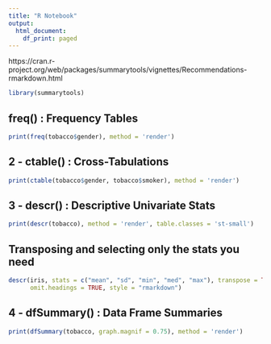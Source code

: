 ```yaml
---
title: "R Notebook"
output:
  html_document:
    df_print: paged
---
```


https://cran.r-project.org/web/packages/summarytools/vignettes/Recommendations-rmarkdown.html

```r
library(summarytools)
```

## freq() : Frequency Tables


```r
print(freq(tobacco$gender), method = 'render')
```

## 2 - ctable() : Cross-Tabulations


```r
print(ctable(tobacco$gender, tobacco$smoker), method = 'render')

```

## 3 - descr() : Descriptive Univariate Stats

```r
print(descr(tobacco), method = 'render', table.classes = 'st-small')
```


## Transposing and selecting only the stats you need

```r
descr(iris, stats = c("mean", "sd", "min", "med", "max"), transpose = TRUE, 
      omit.headings = TRUE, style = "rmarkdown")
```


## 4 - dfSummary() : Data Frame Summaries


```r
print(dfSummary(tobacco, graph.magnif = 0.75), method = 'render')
```

